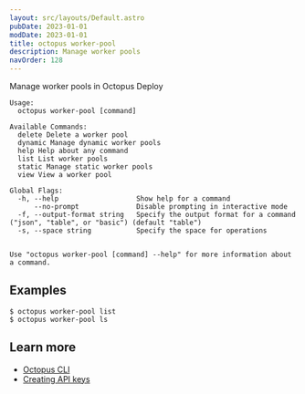 ```yaml
---
layout: src/layouts/Default.astro
pubDate: 2023-01-01
modDate: 2023-01-01
title: octopus worker-pool
description: Manage worker pools
navOrder: 128
---
```


Manage worker pools in Octopus Deploy

```
Usage:
  octopus worker-pool [command]

Available Commands:
  delete Delete a worker pool
  dynamic Manage dynamic worker pools
  help Help about any command
  list List worker pools
  static Manage static worker pools
  view View a worker pool

Global Flags:
  -h, --help                   Show help for a command
      --no-prompt              Disable prompting in interactive mode
  -f, --output-format string   Specify the output format for a command ("json", "table", or "basic") (default "table")
  -s, --space string           Specify the space for operations


Use "octopus worker-pool [command] --help" for more information about a command.
```

## Examples

<SamplesInstance />

```
$ octopus worker-pool list
$ octopus worker-pool ls
```

## Learn more

- [Octopus CLI](/docs/octopus-rest-api/cli)
- [Creating API keys](/docs/octopus-rest-api/how-to-create-an-api-key)
